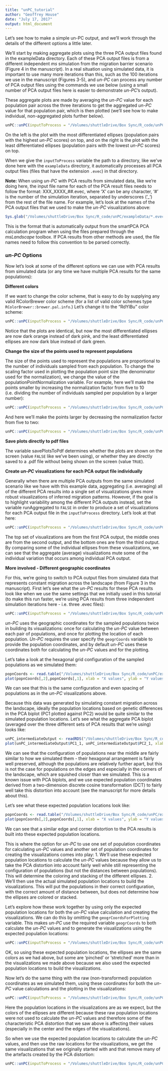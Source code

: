 ```yaml
---
title: "unPC_tutorial"
author: "Geoffrey House"
date: "July 17, 2017"
output: html_document
---
```


Let's see how to make a simple un-PC output, and we'll work through the details of the different options a little later.

We'll start by making aggregate plots using the three PCA output files found in the exampleData directory. Each of these PCA output files is from a different independent *ms* simulation from the migration barrier scenario (Figure 4 in the manuscript). In a real situation using simulated data, it is important to use many more iterations than this, such as the 100 iterations we use in the manuscript (Figures 3-5), and *un-PC* can process any number of PCA output files using the commands we use below (using a small number of PCA output files here is easier to demonstrate *un-PC*'s output). 

These aggregate plots are made by averaging the *un-PC* value for each population pair across the three iterations to get the aggregated *un-PC* value for that population pair, which is then plotted (we'll see how to make individual, non-aggregated plots further below).

```r
unPC::unPC(inputToProcess = "/Volumes/shuttleDrive/Box Sync/R_code/unPC/exampleData", geogrCoords = "/Volumes/shuttleDrive/Box Sync/R_code/unPC/exampleData/populationCoordinates_DCTTransformed.txt", geogrCoordsForPlotting = "/Volumes/shuttleDrive/Box Sync/R_code/unPC/exampleData/populationCoordinates_NOT_DCTTransformed.txt", runAggregated = TRUE, populationPointNormalization = 5, savePlotsToPdf = FALSE)
```

On the left is the plot with the most differentiated ellipses (population pairs with the highest *un-PC* scores) on top, and on the right is the plot with the least differentiated ellipses (population pairs with the lowest *un-PC* scores) on top. 

When we give the `inputToProcess` variable the path to a directory, like we've done here with the `exampleData` directory, it automatically processes all PCA output files (files that have the extension `.evec`) in that directory.

**Note:** When using *un-PC* with PCA results from simulated data, like we're doing here, the input file name for each of the PCA result files needs to follow the format: XXX_XXXX_##.evec, where 'X' can be any character, '#' is the number of the simulation iteration, separated by underscores ('_') from the rest of the file name. For example, let's look at the names of the PCA output files that we used to make the *un-PC* visualizations above:
```r
Sys.glob("/Volumes/shuttleDrive/Box Sync/R_code/unPC/exampleData/*.evec")
```

This is the format that is automatically output from the smartPCA PCA calculation program when using the files prepared through the *msLandscape* toolbox. If PCA results from other methods are used, the file names need to follow this convention to be parsed correctly.

### _un-PC_ Options

Now let's look at some of the different options we can use with PCA results from simulated data (or any time we have multiple PCA results for the same populations):

**Different colors**

If we want to change the color scheme, that is easy to do by supplying any valid RColorBrewer color scheme (for a list of valid color schemes type ```RColorBrewer::brewer.pal.info```.) Let's change it to the "RdYlBu" color scheme:

```r
unPC::unPC(inputToProcess = "/Volumes/shuttleDrive/Box Sync/R_code/unPC/exampleData", geogrCoords = "/Volumes/shuttleDrive/Box Sync/R_code/unPC/exampleData/populationCoordinates_DCTTransformed.txt", geogrCoordsForPlotting = "/Volumes/shuttleDrive/Box Sync/R_code/unPC/exampleData/populationCoordinates_NOT_DCTTransformed.txt", runAggregated = TRUE, populationPointNormalization = 5, colorBrewerPalette = "RdYlBu", savePlotsToPdf = FALSE)
```

Notice that the plots are identical, but now the most differentiated ellipses are now dark orange instead of dark pink, and the least differentiated ellipses are now dark blue instead of dark green.


**Change the size of the points used to represent populations**

The size of the points used to represent the populations are proportional to the number of individuals sampled from each population. To change the scaling factor used in plotting the population point size (the denominator used for the normalization), we change the value of the populationPointNormalization variable. For example, here we'll make the points smaller by increasing the normalization factor from five to 10 (i.e. dividing the number of individuals sampled per population by a larger number):

```r
unPC::unPC(inputToProcess = "/Volumes/shuttleDrive/Box Sync/R_code/unPC/exampleData", geogrCoords = "/Volumes/shuttleDrive/Box Sync/R_code/unPC/exampleData/populationCoordinates_DCTTransformed.txt", geogrCoordsForPlotting = "/Volumes/shuttleDrive/Box Sync/R_code/unPC/exampleData/populationCoordinates_NOT_DCTTransformed.txt", runAggregated = TRUE, populationPointNormalization = 10, savePlotsToPdf = FALSE)
```

And here we'll make the points larger by decreasing the normalization factor from five to two:

```r
unPC::unPC(inputToProcess = "/Volumes/shuttleDrive/Box Sync/R_code/unPC/exampleData", geogrCoords = "/Volumes/shuttleDrive/Box Sync/R_code/unPC/exampleData/populationCoordinates_DCTTransformed.txt", geogrCoordsForPlotting = "/Volumes/shuttleDrive/Box Sync/R_code/unPC/exampleData/populationCoordinates_NOT_DCTTransformed.txt", runAggregated = TRUE, populationPointNormalization = 2, savePlotsToPdf = FALSE)
```


**Save plots directly to pdf files**

The variable savePlotsToPdf determines whether the plots are shown on the screen (value `FALSE` like we've been using), or whether they are directly saved to a .pdf file without being shown on the screen (value `TRUE`).

**Create _un-PC_ visualizations for each PCA output file individually**

Generally when there are multiple PCA outputs from the same simulated scenario like we have with this example data, aggregating (i.e. averaging) all of the different PCA results into a single set of visualizations gives more robust visualizations of inferred migration patterns. However, if the goal is to highlight variability among the different PCA outputs instead, set the variable runAggregated to `FALSE` in order to produce a set of visualizations for each PCA output file in the `inputToProcess` directory. Let's look at that here:

```r
unPC::unPC(inputToProcess = "/Volumes/shuttleDrive/Box Sync/R_code/unPC/exampleData", geogrCoords = "/Volumes/shuttleDrive/Box Sync/R_code/unPC/exampleData/populationCoordinates_DCTTransformed.txt", geogrCoordsForPlotting = "/Volumes/shuttleDrive/Box Sync/R_code/unPC/exampleData/populationCoordinates_NOT_DCTTransformed.txt", runAggregated = FALSE, populationPointNormalization = 5, savePlotsToPdf = FALSE)
```

The top set of visualizations are from the first PCA output, the middle ones are from the second output, and the bottom ones are from the third output. By comparing some of the individual ellipses from these visualizations, we can see that the aggregate (average) visualizations mute some of the individual variation that occurs among individual PCA output.

**More involved - Different geographic coordinates**

For this, we're going to switch to PCA output files from simulated data that represents constant migration across the landscape (from Figure 3 in the manuscript). First let's see what the *un-PC* results for these PCA results look like when we use the same settings that we initially used in this tutorial (to make this run faster, we're using PCA results from three independent simulation iterations here - i.e. three .evec files):

```r
unPC::unPC(inputToProcess = "/Volumes/shuttleDrive/Box Sync/R_code/unPC/exampleData/constantMigration/", geogrCoords = "/Volumes/shuttleDrive/Box Sync/R_code/unPC/exampleData/populationCoordinates_DCTTransformed.txt", geogrCoordsForPlotting = "/Volumes/shuttleDrive/Box Sync/R_code/unPC/exampleData/populationCoordinates_NOT_DCTTransformed.txt", runAggregated = TRUE, populationPointNormalization = 5, savePlotsToPdf = FALSE)
```

*un-PC* uses the geographic coordinates for the sampled populations twice in building its visualizations: once for calculating the *un-PC* value between each pair of populations, and once for plotting the location of each population. *Un-PC* requires the user specify the `geogrCoords` variable to provide the population coordinates, and by default *un-PC* uses these coordinates both for calculating the *un-PC* values and for the plotting. 

Let's take a look at the hexagonal grid configuration of the sampled populations as we simulated them:

```r
popnCoords <- read.table("/Volumes/shuttleDrive/Box Sync/R_code/unPC/exampleData/populationCoordinates_NOT_DCTTransformed.txt", sep = "", header = FALSE)
plot(popnCoords[,2],popnCoords[,1], xlab = "X values", ylab = "Y values")
```

We can see that this is the same configuration and even spacing of populations as in the *un-PC* visualizations above.

Because this data was generated by simulating constant migration across the landscape, ideally the population locations based on genetic differences in the PCA biplot (PC1 plotted against PC2) would be quite similar to the simulated population locations. Let's see what the aggregate PCA biplot (averaged over the three different sets of PCA results that we're using) looks like:

```r
unPC_intermediateOutput <- readRDS("/Volumes/shuttleDrive/Box Sync/R_code/unPC/exampleData/constantMigration/unPC_visualization_pairwiseDistCalc_unPC.rds")
plot(unPC_intermediateOutput$PC1_1, unPC_intermediateOutput$PC2_1, xlab = "PC 1", ylab = "PC 2")
```

We can see that the configuration of populations near the middle are fairly similar to how we simulated them - their hexagonal arrangement is fairly well preserved, although the populations are relatively further apart, but this is not the case for populations on the edges and especially in the corners of the landscape, which are squished closer than we simulated. This is a known issue with PCA biplots, and we use expected population coordinates derived from a two-dimension discrete cosine transformation (DCT) to fairly well take this distortion into account (see the manuscript for more details about this).

Let's see what these expected population locations look like:

```r
popnCoords <- read.table("/Volumes/shuttleDrive/Box Sync/R_code/unPC/exampleData/populationCoordinates_DCTTransformed.txt", sep = "", header = FALSE)
plot(popnCoords[,2],popnCoords[,1], xlab = "X values", ylab = "Y values")
```

We can see that a similar edge and corner distortion to the PCA results is built into these expected population locations. 

This is where the option for *un-PC* to use one set of population coordinates for calculating *un-PC* values and another set of population coordinates for creating the visualizations comes into play:
1. We'll use these expected population locations to calculate the *un-PC* values because they allow us to take the PCA distortion into account fairly well while still representing the configuration of populations (but not the distances between populations). This will determine the coloring and stacking of the different ellipses.
2. We'll then use the actual simulated population locations to build the visualizations. This will put the populations in their correct configuration, with the correct amount of distance between, but does not determine how the ellipses are colored or stacked.

Let's explore how these work together by using only the expected population locations for both the *un-PC* value calculation and creating the visualizations. We can do this by omitting the `geogrCoordsForPlotting` variable. This makes *un-PC* use the required variable `geogrCoords` to both calculate the *un-PC* values and to generate the visualizations using the expected population locations:

```r
unPC::unPC(inputToProcess = "/Volumes/shuttleDrive/Box Sync/R_code/unPC/exampleData/constantMigration/", geogrCoords = "/Volumes/shuttleDrive/Box Sync/R_code/unPC/exampleData/populationCoordinates_DCTTransformed.txt",  runAggregated = TRUE, populationPointNormalization = 5, savePlotsToPdf = FALSE)
```

OK, so using these expected population locations, the ellipses are the same colors as we had above, but some are 'pinched' or 'stretched' more than in the visualizations we made above because we also used the expected population locations to build the visualizations.

Now let's do the same thing with the raw (non-transformed) population coordinates as we simulated them, using these coordinates for both the *un-PC* value calculations and the plotting in the visualizations:

```r
unPC::unPC(inputToProcess = "/Volumes/shuttleDrive/Box Sync/R_code/unPC/exampleData/constantMigration/", geogrCoords = "/Volumes/shuttleDrive/Box Sync/R_code/unPC/exampleData/populationCoordinates_NOT_DCTTransformed.txt",  runAggregated = TRUE, populationPointNormalization = 5, savePlotsToPdf = FALSE)
```

Here the population locations in the visualizations are as we expect, but the colors of the ellipses are different because these raw population locations were not used to calculate the *un-PC* values and therefore some of the characteristic PCA distortion that we saw above is affecting their values (especially in the center and the edges of the visualizations).

So when we use the expected population locations to calculate the *un-PC* values, and then use the raw locations for the visualizations, we get the same visualizations that we originally started with and that remove many of the artefacts created by the PCA distortion:

```r
unPC::unPC(inputToProcess = "/Volumes/shuttleDrive/Box Sync/R_code/unPC/exampleData/constantMigration/", geogrCoords = "/Volumes/shuttleDrive/Box Sync/R_code/unPC/exampleData/populationCoordinates_DCTTransformed.txt", geogrCoordsForPlotting = "/Volumes/shuttleDrive/Box Sync/R_code/unPC/exampleData/populationCoordinates_NOT_DCTTransformed.txt", runAggregated = TRUE, populationPointNormalization = 5, savePlotsToPdf = FALSE)
```
